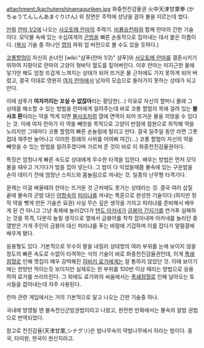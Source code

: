 attachment:/kachutenshinamaguriken.jpg
화중천진감율권 火中天津甘栗拳 (かちゅうてんしんあまぐりけん)
위 장면은 주먹에 성냥을 꼽아 불을 지르는데 썼다.

[[만화]] [[란마 1/2]]에 나오는 [[사오토메 란마]]의 주력기. [[비룡승천파]]와 함께 란마의 간판 기술이다. 모닥불 속에 있는 수십여개의 [[군밤]]을 빠른 손동작으로 집어내는 데서 붙은 이름이다. ([[복싱]] 기술 중 하나인 [[잽]]의 파워 업 버전으로 볼 수도 있을 듯하다.)

[[코롱]]할멈이 자신의 손녀인 [wiki:"샴푸(란마 1/2)" 샴푸]와 [[사오토메 란마]]를 결혼시키기 위하여 지팡이로 란마의 고양이 혓바닥 혈도를 짚어버린다. 이후 란마는 미지근한 물에 닿기만 해도 엄청 뜨겁게 느껴지는 상태가 되어 뜨거운 물 근처에도 가지 못하게 되어 버렸고, 결국 이대로 영원히 [[여자 란마]]에서 남자의 모습으로 돌아가지 못하는 상태가 되고 만다.

이때 샴푸가 '''여자끼리는 꼬실 수 없잖아'''라는 황당한(...) 이유로 자신의 할머니 몰래 그 상태를 해소할 수 있는 방법을 란마에게 알려주는데 바로 코롱 할멈의 목에 걸려 있는 '''불사조 환'''이라는 약을 먹게 되면 [[불사조]]처럼 열에 면역이 되어 뜨거운 물을 끼얹을 수 있다는 것. 이에 여자 란마가 이 약을 빼앗을 목적으로 고양이 반점에 점원으로 취직해 약을 노리지만 그때마다 코롱 할멈의 빠른 손놀림에 털리고 만다. 결국 일주일 동안 라면 그릇 접대 재주만 늘어나고 이러한 장래의 사위를 어여삐 여긴(...) 코롱 할멈이 자신의 약을 빼앗을 수 있는 방법을 알려주겠다며 가르쳐 준 것이 바로 이 화중천진감율권이다.

특징은 엄청나게 빠른 속도로 상대에게 무수한 타격을 입힌다. 배우는 방법은 먼저 모닥불을 때우고 거기다가 밤을 집어 넣는다. 그 밤이 다 익었을때쯤 불속에 있는 구운밤을 손이 데이기 전에 엄청난 스피드와 몸놀림으로 꺼내는 것. 일종의 난무형 타격기다.

문제는 이걸 배울때의 란마는 뜨거운 것 근처에도 못가는 상태라는 것. 결국 여러 삽질 끝에 불속의 군밤 대신 [[어항]]속의 [[피라냐]]를 꺼내는 특훈으로 완성한 기술이다.(하지만 정작 약을 뺏게 만든 기술은 묘권) 사실 무슨 깊은 생각을 가지고 피라냐를 준비해서 배우게 된 건 아니고 그냥 축제에 놀러갔다가 [[텐도 아카네]]가 [[금붕어 건지기]]를 연거푸 실패하는 것을 목격, 다분히 놀릴 생각으로 옆에서 금붕어를 착착 잡아내며 아카네를 놀리던 중 열받은 가게 주인이 금붕어 대신 피라냐를 푸는 바람에 기겁하며 이를 잡다가 얼떨결에 배우게 됐다.

응용형도 있다. 기본적으로 무수히 팔을 내질러 상대방의 여러 부위를 눈에 보이지 않을 정도의 빠른 속도로 수없이 타격하는 식의 기술이 바로 화중천진감율권인데, 이게 [[폭쇄점혈]]로 인해 맷집이 매우 강력해진 [[히비키 료가]]에게는 잘 통하지 않았던 것. 이때 보이기에는 한방만 먹이는듯 보이지만 실제로는 한 부위를 100번 이상 때리는 방법으로 응용하여 료가를 쓰러뜨린다. 그 외에도 료가와의 싸움에서는 [[폭쇄점혈]]로 인해 날아오는 토사들을 잡아내는데 자주 사용된다.

란마 관련 게임에서는 거의 기본적으로 달고 나오는 간판 기술중 하나.

국내에 방영될 땐 불속전신군밤권법이라고 나왔고, 완전판 만화에서는 불속의 알밤 권법으로 번역되었다.

참고로 천진감율(天津甘栗,シナグリ)은 밤나무속의 약밤나무에서 자라는 밤이다. 중국, 타이완, 한국이 원산지라고.
